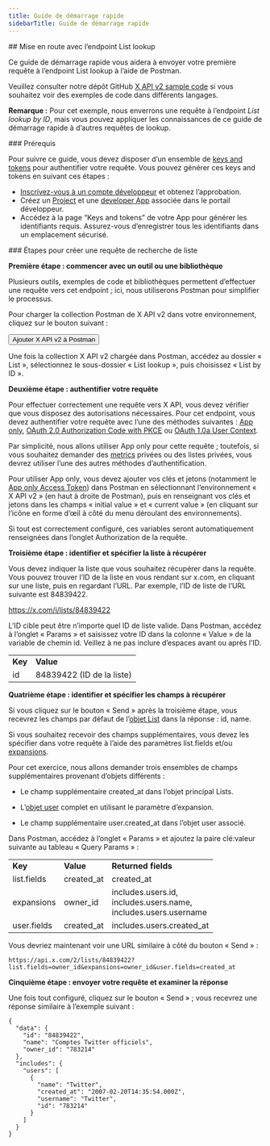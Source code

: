 ```yaml
---
title: Guide de démarrage rapide
sidebarTitle: Guide de démarrage rapide
---
```



<div id="getting-started-with-the-list-lookup-endpoint">
  ## Mise en route avec l’endpoint List lookup
</div>

Ce guide de démarrage rapide vous aidera à envoyer votre première requête à l’endpoint List lookup à l’aide de Postman.

Veuillez consulter notre dépôt GitHub [X API v2 sample code](https://github.com/xdevplatform/Twitter-API-v2-sample-code) si vous souhaitez voir des exemples de code dans différents langages.

**Remarque :** Pour cet exemple, nous enverrons une requête à l’endpoint *List lookup by ID*, mais vous pouvez appliquer les connaissances de ce guide de démarrage rapide à d’autres requêtes de lookup.

<Note>
  ### Prérequis

  Pour suivre ce guide, vous devez disposer d’un ensemble de [keys and tokens](/fr/resources/fundamentals/authentication) pour authentifier votre requête. Vous pouvez générer ces keys and tokens en suivant ces étapes :

  * [Inscrivez-vous à un compte développeur](https://developer.x.com/en/apply-for-access) et obtenez l’approbation.
  * Créez un [Project](/fr/resources/fundamentals/projects) et une [developer App](/fr/resources/fundamentals/developer-apps) associée dans le portail développeur.
  * Accédez à la page “Keys and tokens” de votre App pour générer les identifiants requis. Assurez-vous d’enregistrer tous les identifiants dans un emplacement sécurisé.
</Note>

<div id="steps-to-build-a-list-lookup-request">
  ### Étapes pour créer une requête de recherche de liste
</div>

**Première étape : commencer avec un outil ou une bibliothèque**

Plusieurs outils, exemples de code et bibliothèques permettent d’effectuer une requête vers cet endpoint ; ici, nous utiliserons Postman pour simplifier le processus.

Pour charger la collection Postman de X API v2 dans votre environnement, cliquez sur le bouton suivant :

<Button href="https://app.getpostman.com/run-collection/9956214-784efcda-ed4c-4491-a4c0-a26470a67400">
  Ajouter X API v2 à Postman
</Button>

Une fois la collection X API v2 chargée dans Postman, accédez au dossier « List », sélectionnez le sous-dossier « List lookup », puis choisissez « List by ID ».
 

**Deuxième étape : authentifier votre requête**

Pour effectuer correctement une requête vers X API, vous devez vérifier que vous disposez des autorisations nécessaires. Pour cet endpoint, vous devez authentifier votre requête avec l’une des méthodes suivantes : [App only](/fr/resources/fundamentals/authentication#app-only-authentication-and-oauth-2-0-bearer-token), [OAuth 2.0 Authorization Code with PKCE](fr/resources/fundamentals/authentication#oauth-2-0-authorization-code-flow-with-pkce-2) ou [OAuth 1.0a User Context](/fr/resources/fundamentals/authentication).

Par simplicité, nous allons utiliser App only pour cette requête ; toutefois, si vous souhaitez demander des [metrics](/fr/x-api/fundamentals/metrics) privées ou des listes privées, vous devrez utiliser l’une des autres méthodes d’authentification. 

Pour utiliser App only, vous devez ajouter vos clés et jetons (notamment le [App only Access Token](/fr/resources/fundamentals/authentication#using-and-generating-an-app-only-bearer-token)) dans Postman en sélectionnant l’environnement « X API v2 » (en haut à droite de Postman), puis en renseignant vos clés et jetons dans les champs « initial value » et « current value » (en cliquant sur l’icône en forme d’œil à côté du menu déroulant des environnements).

Si tout est correctement configuré, ces variables seront automatiquement renseignées dans l’onglet Authorization de la requête.
 

**Troisième étape : identifier et spécifier la liste à récupérer**

Vous devez indiquer la liste que vous souhaitez récupérer dans la requête. Vous pouvez trouver l’ID de la liste en vous rendant sur x.com, en cliquant sur une liste, puis en regardant l’URL. Par exemple, l’ID de liste de l’URL suivante est 84839422.

https://x.com/i/lists/84839422

L’ID cible peut être n’importe quel ID de liste valide. Dans Postman, accédez à l’onglet « Params » et saisissez votre ID dans la colonne « Value » de la variable de chemin id. Veillez à ne pas inclure d’espaces avant ou après l’ID.

|     |     |
| :--- | :--- |
| **Key** | **Value** |
| id  | 84839422 (ID de la liste) |

**Quatrième étape : identifier et spécifier les champs à récupérer**

Si vous cliquez sur le bouton « Send » après la troisième étape, vous recevrez les champs par défaut de l’[objet List](/fr/x-api/fundamentals/data-dictionary#list) dans la réponse : id, name.

Si vous souhaitez recevoir des champs supplémentaires, vous devez les spécifier dans votre requête à l’aide des paramètres list.fields et/ou [expansions](/fr/x-api/fundamentals/expansions).

Pour cet exercice, nous allons demander trois ensembles de champs supplémentaires provenant d’objets différents :

* Le champ supplémentaire created_at dans l’objet principal Lists.

* L’[objet user](/fr/x-api/fundamentals/data-dictionary#user) complet en utilisant le paramètre d’expansion.

* Le champ supplémentaire user.created_at dans l’objet user associé.

Dans Postman, accédez à l’onglet « Params » et ajoutez la paire clé:valeur suivante au tableau « Query Params » :

|     |     |     |
| :--- | :--- | :--- |
| **Key** | **Value** | **Returned fields** |
| list.fields | created_at | created_at |
| expansions | owner_id | includes.users.id,  <br />includes.users.name,  <br />includes.users.username |
| user.fields | created_at | includes.users.created_at |

Vous devriez maintenant voir une URL similaire à côté du bouton « Send » :

`https://api.x.com/2/lists/84839422?list.fields=owner_id&expansions=owner_id&user.fields=created_at`

**Cinquième étape : envoyer votre requête et examiner la réponse**

Une fois tout configuré, cliquez sur le bouton « Send » ; vous recevrez une réponse similaire à l’exemple suivant :

```
{
  "data": {
    "id": "84839422",
    "name": "Comptes Twitter officiels",
    "owner_id": "783214"
  },
  "includes": {
    "users": [
      {
        "name": "Twitter",
        "created_at": "2007-02-20T14:35:54.000Z",
        "username": "Twitter",
        "id": "783214"
      }
    ]
  }
}
```